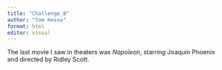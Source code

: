 ```yaml
---
title: "Challenge_8"
author: "Tom Hesse"
format: html
editor: visual
---
```


The last movie I saw in theaters was *Napoleon*, starring Joaquin Phoenix and directed by Ridley Scott.
